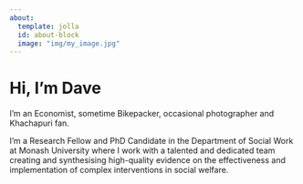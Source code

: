 ```yaml
---
about:
  template: jolla
  id: about-block
  image: "img/my_image.jpg"
---
```


::: {#about-block}
:::

# Hi, I'm Dave

I'm an Economist, sometime Bikepacker, occasional photographer and Khachapuri fan. 

I'm a Research Fellow and PhD Candidate in the Department of Social Work at Monash University where I work with a talented and dedicated team creating and synthesising high-quality evidence on the effectiveness and implementation of complex interventions in social welfare.
